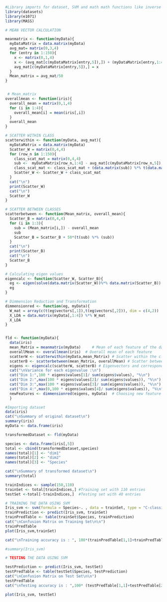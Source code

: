 ```r
#Library imports for dataset, SVM and math math functions like inverse and eigen computation
library(datasets) 
library(e1071)
library(MASS)
```


```r
# MEAN VECTOR CALCULATION

meanmatrix <- function(myData){
  myDataMatrix = data.matrix(myData)
  avg_mat= matrix(0,3,4)
  for (entry in 1:150){
    x <- matrix(0,1,4)
    x <- (avg_mat[c(myDataMatrix[entry,5]),]) + (myDataMatrix[entry,1:4])
    avg_mat[c(myDataMatrix[entry,5]),] = x
  }
  Mean_matrix = avg_mat/50
}


 # Mean_matrix
overallmean <- function(iris){
  overall_mean = matrix(0,1,4)
  for (i in 1:4){
    overall_mean[i] = mean(iris[,i])
  }
  overall_mean
}

```


```r
# SCATTER WITHIN CLASS
scatterwithin <- function(myData, avg_mat){
  myDataMatrix = data.matrix(myData)
  Scatter_W = matrix(0,4,4)
  for (row_n in 1:150){
    class_scat_mat = matrix(0,4,4)
    sub <-  myDataMatrix[row_n,1:4] - avg_mat[c(myDataMatrix[row_n,5]),]
    class_scat_mat <- class_scat_mat + (data.matrix(sub)) %*% t(data.matrix(sub))
    Scatter_W <- Scatter_W + class_scat_mat
  }
  cat("\n")
  print(Scatter_W)
  cat("\n")
  Scatter_W
}
```


```r
# SCATTER BETWEEN CLASSES
scatterbetween <- function(Mean_matrix, overall_mean){
  Scatter_B = matrix(0,4,4)
  for (i in 1:3){
    sub = (Mean_matrix[i,]) - overall_mean
    sub
    Scatter_B = Scatter_B + 50*(t(sub) %*% (sub))
  }
  cat("\n")
  print(Scatter_B)
  cat("\n")
  Scatter_B
}  
```


```r
# Calculating eigen values
eigencalc <- function(Scatter_W, Scatter_B){
  eg <- eigen(solve(data.matrix(Scatter_W))%*% data.matrix(Scatter_B))
  eg
}
```



```r
# Dimmension Reduction and Transformation
dimmensionred <- function(eg, myData){
  W_mat = array(c(t(eg$vectors[,1]),t(eg$vectors[,2])), dim = c(4,2))
  X_LDA = data.matrix(myData[,1:4]) %*% W_mat
  X_LDA
}


fld <- function(myData){
  data(iris)
  mean_Matrix = meanmatrix(myData)     # Mean of each feature of the dataset based on label
  overallMean <- overallmean(iris)  # Overall mean of each feature
  scatterW <- scatterwithin(myData,mean_Matrix) # Scatter within the classes
  scatterB <- scatterbetween(mean_Matrix, overallMean) # Scatter between classes
  eigens <- eigencalc(scatterW, scatterB) # Eigenvectors and corresponding values to get linear discriminants
  cat("\nVariance for each eigenvalue :\n")
  cat("Dim 1:",100 * eigens$values[1]/ sum(eigens$values), "%\n")
  cat("Dim 2:",max(100 * eigens$values[2]/ sum(eigens$values)), "%\n")
  cat("Dim 3:",max(100 * eigens$values[3]/ sum(eigens$values)), "%\n")
  cat("Dim 4:",max(0,100 * eigens$values[4]/ sum(eigens$values)), "%\n")
  newFeatures <- dimmensionred(eigens, myData)  # Choosing new feature subspace
  }
```


```r

#Importing dataset
data(iris)
cat("\nSummary of original dataset\n")
summary(iris)
myData <- data.frame(iris)

transformedDataset <- fld(myData)

species <- data.frame(iris[,5])
total <- cbind(transformedDataset,species)
names(total)[1] <- "dim1"
names(total)[2] <- "dim2"
names(total)[3] <- "Species"

cat("\nSummary of transformed dataset\n")
summary(total)

trainIndices <- sample(150,110) 
trainSet <- total[trainIndices,] #Training set with 110 entries
testSet <-total[-trainIndices,]  #Testing set with 40 entries

```


```r

# TRAINING THE DATA USING SVM
Iris_svm <- svm(formula = Species~. , data = trainSet, type = "C-classification")
trainPrediction <- predict(Iris_svm, trainSet)
trainPredTable <- table(trainSet$Species, trainPrediction)
cat("\nConfusion Matrix on Training Set\n\n")
trainPredTable
plot(Iris_svm,trainSet)

cat("\nTraining accuracy is : ", 100*(trainPredTable[1,1]+trainPredTable[2,2]+trainPredTable[3,3])/sum(trainPredTable),"%")

#summary(Iris_svm)

```



```r
# TESTING THE DATA USING SVM

testPrediction <- predict(Iris_svm, testSet)
testPredTable <- table(testSet$Species, testPrediction)
cat("\nConfusion Matrix on Test Set\n\n")
testPredTable
cat("\nTesting accuracy is : ",100* (testPredTable[1,1]+testPredTable[2,2]+testPredTable[3,3])/sum(testPredTable),"%")

plot(Iris_svm, testSet)


```


